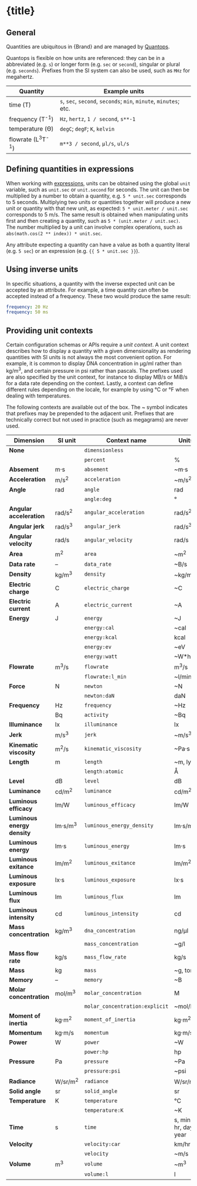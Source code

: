


# {title}


## General

Quantities are ubiquitous in {Brand} and are managed by [Quantops](https://github.com/slietar/quantops).

Quantops is flexible on how units are referenced: they can be in a abbreviated (e.g. `s`) or longer form (e.g. `sec` or `second`), singular or plural (e.g. `seconds`). Prefixes from the SI system can also be used, such as `MHz` for megahertz.

| Quantity                               | Example units                                                     |
|----------------------------------------|-------------------------------------------------------------------|
| time (T)                               | `s`, `sec`, `second`, `seconds`; `min`, `minute`, `minutes`; etc. |
| frequency (T<sup>-1</sup>)             | `Hz`, `hertz`, `1 / second`, `s**-1`                              |
| temperature (Θ)                        | `degC`; `degF`; `K`, `kelvin`                                     |
| flowrate (L<sup>3</sup>T<sup>-1</sup>) | `m**3 / second`, `µl/s`, `ul/s`                                   |


## Defining quantities in expressions

When working with [expressions](../expressions), units can be obtained using the global `unit` variable, such as `unit.sec` or `unit.second` for seconds. The unit can then be multiplied by a number to obtain a quantity, e.g. `5 * unit.sec` corresponds to 5 seconds. Multiplying two units or quantities together will produce a new unit or quantity with that new unit, as expected: `5 * unit.meter / unit.sec` corresponds to 5 m/s. The same result is obtained when manipulating units first and then creating a quantity, such as `5 * (unit.meter / unit.sec)`. The number multiplied by a unit can involve complex operations, such as `abs(math.cos(2 ** index)) * unit.sec`.

Any attribute expecting a quantity can have a value as both a quantity literal (e.g. `5 sec`) or an expression (e.g. `{{ 5 * unit.sec }}`).


## Using inverse units

In specific situations, a quantity with the inverse expected unit can be accepted by an attribute. For example, a time quantity can often be accepted instead of a frequency. These two would produce the same result:

```yml
frequency: 20 Hz
frequency: 50 ms
```


## Providing unit contexts

Certain configuration schemas or APIs require a _unit context_. A unit context describes how to display a quantity with a given dimensionality as rendering quantities with SI units is not always the most convenient option. For example, it is common to display DNA concentration in µg/ml rather than kg/m<sup>3</sup>, and certain pressure in psi rather than pascals. The prefixes used are also specified by the unit context, for instance to display MB/s or MiB/s for a data rate depending on the context. Lastly, a context can define different rules depending on the locale, for example by using °C or °F when dealing with temperatures.

The following contexts are available out of the box. The ~ symbol indicates that prefixes may be prepended to the adjacent unit. Prefixes that are technically correct but not used in practice (such as megagrams) are never used.

| Dimension                   | SI unit                   | Context name                   | Units                     |
|-----------------------------|---------------------------|--------------------------------|---------------------------|
| **None**                    |                           | `dimensionless`                |                           |
|                             |                           | `percent`                      | %                         |
| **Absement**                | m&middot;s                | `absement`                     | ~m&middot;s               |
| **Acceleration**            | m/s<sup>2</sup>           | `acceleration`                 | ~m/s<sup>2</sup>          |
| **Angle**                   | rad                       | `angle`                        | rad                       |
|                             |                           | `angle:deg`                    | °                         |
| **Angular acceleration**    | rad/s<sup>2</sup>         | `angular_acceleration`         | rad/s<sup>2</sup>         |
| **Angular jerk**            | rad/s<sup>3</sup>         | `angular_jerk`                 | rad/s<sup>3</sup>         |
| **Angular velocity**        | rad/s                     | `angular_velocity`             | rad/s                     |
| **Area**                    | m<sup>2</sup>             | `area`                         | ~m<sup>2</sup>            |
| **Data rate**               | &ndash;                   | `data_rate`                    | ~B/s                      |
| **Density**                 | kg/m<sup>3</sup>          | `density`                      | ~kg/m<sup>3</sup>         |
| **Electric charge**         | C                         | `electric_charge`              | ~C                        |
| **Electric current**        | A                         | `electric_current`             | ~A                        |
| **Energy**                  | J                         | `energy`                       | ~J                        |
|                             |                           | `energy:cal`                   | ~cal                      |
|                             |                           | `energy:kcal`                  | kcal                      |
|                             |                           | `energy:ev`                    | ~eV                       |
|                             |                           | `energy:watt`                  | ~W*h                      |
| **Flowrate**                | m<sup>3</sup>/s           | `flowrate`                     | m<sup>3</sup>/s           |
|                             |                           | `flowrate:l_min`               | ~l/min                    |
| **Force**                   | N                         | `newton`                       | ~N                        |
|                             |                           | `newton:daN`                   | daN                       |
| **Frequency**               | Hz                        | `frequency`                    | ~Hz                       |
|                             | Bq                        | `activity`                     | ~Bq                       |
| **Illuminance**             | lx                        | `illuminance`                  | lx                        |
| **Jerk**                    | m/s<sup>3</sup>           | `jerk`                         | ~m/s<sup>3</sup>          |
| **Kinematic viscosity**     | m<sup>2</sup>/s           | `kinematic_viscosity`          | ~Pa&middot;s              |
| **Length**                  | m                         | `length`                       | ~m, ly                    |
|                             |                           | `length:atomic`                | Å                         |
| **Level**                   | dB                        | `level`                        | dB                        |
| **Luminance**               | cd/m<sup>2</sup>          | `luminance`                    | cd/m<sup>2</sup>          |
| **Luminous efficacy**       | lm/W                      | `luminous_efficacy`            | lm/W                      |
| **Luminous energy density** | lm&middot;s/m<sup>3</sup> | `luminous_energy_density`      | lm&middot;s/m<sup>3</sup> |
| **Luminous energy**         | lm&middot;s               | `luminous_energy`              | lm&middot;s               |
| **Luminous exitance**       | lm/m<sup>2</sup>          | `luminous_exitance`            | lm/m<sup>2</sup>          |
| **Luminous exposure**       | lx&middot;s               | `luminous_exposure`            | lx&middot;s               |
| **Luminous flux**           | lm                        | `luminous_flux`                | lm                        |
| **Luminous intensity**      | cd                        | `luminous_intensity`           | cd                        |
| **Mass concentration**      | kg/m<sup>3</sup>          | `dna_concentration`            | ng/µl                     |
|                             |                           | `mass_concentration`           | ~g/l                      |
| **Mass flow rate**          | kg/s                      | `mass_flow_rate`               | kg/s                      |
| **Mass**                    | kg                        | `mass`                         | ~g, ton                   |
| **Memory**                  | &ndash;                   | `memory`                       | ~B                        |
| **Molar concentration**     | mol/m<sup>3</sup>         | `molar_concentration`          | M                         |
|                             |                           | `molar_concentration:explicit` | ~mol/l                    |
| **Moment of inertia**       | kg&middot;m<sup>2</sup>   | `moment_of_inertia`            | kg&middot;m<sup>2</sup>   |
| **Momentum**                | kg&middot;m/s             | `momentum`                     | kg&middot;m/s             |
| **Power**                   | W                         | `power`                        | ~W                        |
|                             |                           | `power:hp`                     | hp                        |
| **Pressure**                | Pa                        | `pressure`                     | ~Pa                       |
|                             |                           | `pressure:psi`                 | ~psi                      |
| **Radiance**                | W/sr/m<sup>2</sup>        | `radiance`                     | W/sr/m<sup>2</sup>        |
| **Solid angle**             | sr                        | `solid_angle`                  | sr                        |
| **Temperature**             | K                         | `temperature`                  | °C                        |
|                             |                           | `temperature:K`                | ~K                        |
| **Time**                    | s                         | `time`                         | s, min, hr, day, year     |
| **Velocity**                |                           | `velocity:car`                 | km/hr                     |
|                             |                           | `velocity`                     | ~m/s                      |
| **Volume**                  | m<sup>3</sup>             | `volume`                       | ~m<sup>3</sup>            |
|                             |                           | `volume:l`                     | l                         |
